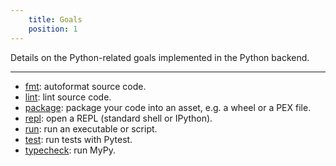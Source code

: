```yaml
---
    title: Goals
    position: 1
---
```


Details on the Python-related goals implemented in the Python backend.

---

- [fmt](./fmt.mdx): autoformat source code.
- [lint](./lint.mdx): lint source code.
- [package](./package.mdx): package your code into an asset, e.g. a wheel or a PEX file.
- [repl](./repl.mdx): open a REPL (standard shell or IPython).
- [run](./run.mdx): run an executable or script.
- [test](./test.mdx): run tests with Pytest.
- [typecheck](./typecheck.mdx): run MyPy.
